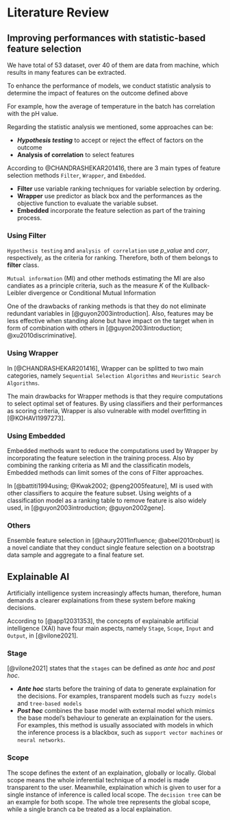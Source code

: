 # Literature Review {#sec-literature_review}

## Improving performances with statistic-based feature selection

We have total of 53 dataset, over 40 of them are data from machine, which results in many features can be extracted.

To enhance the performance of models, we conduct statistic analysis to determine the impact of features on the outcome defined above

For example, how the average of temperature in the batch has correlation with the pH value.

Regarding the statistic analysis we mentioned, some approaches can be:

- ***Hypothesis testing*** to accept or reject the effect of factors on the outcome
- **Analysis of correlation**  to select features 

According to @CHANDRASHEKAR201416, there are 3 main types of feature selection methods `Filter`, `Wrapper`, and `Embedded`.

- **Filter** use variable ranking techniques for variable selection by ordering.
- **Wrapper** use predictor as black box and the performances as the objective function to evaluate the variable subset.
- **Embedded** incorporate the feature selection as part of the training process.

### Using Filter

`Hypothesis testing` and `analysis of correlation` use $p\_value$ and $corr$, respectively, as the criteria for ranking. Therefore, both of them belongs to **filter** class.

`Mutual information` (MI) and other methods estimating the MI are also candiates as a principle criteria, such as the measure $K$ of the Kullback-Leibler divergence or Conditional Mutual Information

One of the drawbacks of ranking methods is that they do not eliminate redundant variables in [@guyon2003introduction]. Also, features may be less effective when standing alone but have impact on the target when in form of combination with others in [@guyon2003introduction; @xu2010discriminative].

### Using Wrapper

In [@CHANDRASHEKAR201416], Wrapper can be splitted to two main categories, namely `Sequential Selection Algorithms` and `Heuristic Search Algorithms`.

The main drawbacks for Wrapper methods is that they require computations to select optimal set of features. By using classifiers and their performances as scoring criteria, Wrapper is also vulnerable with model overfitting in [@KOHAVI1997273].

### Using Embedded

Embedded methods want to reduce the computations used by Wrapper by incorporating the feature selection in the training process. Also by combining the ranking criteria as MI and the classificatin models, Embedded methods can limit somes of the cons of Filter approaches.

In [@battiti1994using; @Kwak2002; @peng2005feature], MI is used with other classifiers to acquire the feature subset. Using weights of a classification model as a ranking table to remove feature is also widely used, in [@guyon2003introduction; @guyon2002gene].

### Others

Ensemble feature selection in [@haury2011influence; @abeel2010robust] is a novel candiate that they conduct single feature selection on a bootstrap data sample and aggregate to a final feature set.

## Explainable AI

Artificially intelligence system increasingly affects human, therefore, human demands a clearer explainations from these system before making decisions. 

According to [@app12031353], the concepts of explainable artificial intelligence (XAI) have four main aspects, namely `Stage`, `Scope`, `Input` and `Output`, in [@vilone2021]. 

### Stage

[@vilone2021] states that the `stages` can be defined as *ante hoc* and *post hoc*.

- ***Ante hoc*** starts before the training of data to generate explaination for the decisions. For examples, transparent models such as `fuzzy models` and `tree-based models`
- ***Post hoc*** combines the base model with external model which mimics the base model's behaviour to generate an explaination for the users. For examples, this method is usually associated with models in which the inference process is a blackbox, such as `support vector machines` or `neural networks`.

### Scope

The scope defines the extent of an explaination, globally or locally. Global scope means the whole inferential technique of a model is made transparent to the user. Meanwhile, explaination which is given to user for a single instance of inference is called local scope. The `decision tree` can be an example for both scope. The whole tree represents the global scope, while a single branch ca be treated as a local explaination.
